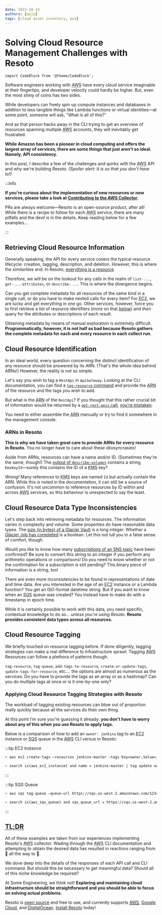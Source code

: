 ```yaml
---
date: 2022-10-14
authors: [anja]
tags: [cloud asset inventory, aws]
---
```


# Solving Cloud Resource Management Challenges with Resoto

```mdx-code-block
import CodeBlock from '@theme/CodeBlock';
```

Software engineers working with <abbr title="Amazon Web Services">AWS</abbr> have every cloud service imaginable at their fingertips, and developer velocity could hardly be higher. But, even the most shiny of coins has two sides.

While developers can freely spin up compute instances and databases in addition to less tangible things like Lambda functions or virtual identities—at some point, someone will ask, "What is all of this?"

And as that person hacks away in the CLI trying to get an overview of resources spanning multiple <abbr title="Amazon Web Services">AWS</abbr> accounts, they will inevitably get frustrated.

**While Amazon has been a pioneer in cloud computing and offers the largest array of services, there are some things that just aren't so ideal. Namely, API consistency.**

In this post, I describe a few of the challenges and quirks with the <abbr title="Amazon Web Services">AWS</abbr> API and why we're building Resoto. _(Spoiler alert: It is so that you don't have to!)_

<!--truncate-->

:::info

**If you're curious about the implementation of new resources or new services, please take a look at [Contributing to the AWS Collector](/docs/contributing/plugins/aws).**

PRs are always welcome—Resoto is an open-source product, after all! While there is a recipe to follow for each <abbr title="Amazon Web Services">AWS</abbr> service, there are many pitfalls and the devil is in the details. Keep reading below for a few examples…

:::

## Retrieving Cloud Resource Information

Generally speaking, the API for every service covers the typical resource lifecycle: creation, tagging, description, and deletion. However, this is where the similarities end. In Resoto, [everything is a resource](../multi-cloud-resource-management-with-resoto/index.mdx).

Therefore, we will be on the lookout for any calls in the realm of `list-...`, `get-...-attributes`, or `describe-...`. This is where the divergence begins.

Can you get complete metadata for all resources of the same kind in a single call, or do you have to make nested calls for every item? For <abbr title="Elastic Compute Cloud">EC2</abbr>, we are lucky and get everything in one go. Other services, however, force you to first retrieve a list of resource identifiers (more on that [below](#cloud-resource-identification)) and _then_ query for the attributes or descriptions of each result.

Obtaining metadata by means of manual exploration is extremely difficult. **Programmatically, however, it is not half as bad because Resoto gathers the complete metadata for each and every resource in each collect run.**

## Cloud Resource Identification

In an ideal world, every question concerning the distinct identification of any resource should be answered by its ARN. (That's the whole idea behind ARNs!) However, the reality is not so simple.

Let's say you wish to tag a `RestApi` in `ApiGateway`. Looking at the CLI documentation, you can find a [`tag-resource` command](https://awscli.amazonaws.com/v2/documentation/api/latest/reference/apigateway/tag-resource.html) and provide the <abbr title="Amazon Resource Name">ARN</abbr> of the resource and the tags you wish to add.

But what is the <abbr title="Amazon Resource Name">ARN</abbr> of the `RestApi`? If you thought that this rather crucial bit of information would be returned by a [`get-rest-apis` call](https://awscli.amazonaws.com/v2/documentation/api/latest/reference/apigateway/get-rest-apis.html), [you're mistaken](https://awscli.amazonaws.com/v2/documentation/api/latest/reference/apigateway/get-rest-apis.html#output).

You need to either assemble the <abbr title="Amazon Resource Name">ARN</abbr> manually or try to find it somewhere in the management console.

### ARNs in Resoto

**This is why we have taken great care to provide ARNs for every resource in Resoto.** You no longer have to care about these idiosyncrasies!

Aside from ARNs, resources can have a name and/or ID. (Sometimes they're the same, though!) The [output of `describe-volumes`](https://awscli.amazonaws.com/v2/documentation/api/latest/reference/ec2/describe-volumes.html#output) contains a string `KmsKeyId`—surely this contains the ID of a <abbr title="Key Management Service">KMS</abbr> key?

_Wrong!_ Many references to <abbr title="Key Management Service">KMS</abbr> keys are named `Id` but actually contain the ARN. While this _is_ noted in the documentation, it can still be a source of confusion. It's not uncommon to reference resources by ID within and across <abbr title="Amazon Web Services">AWS</abbr> services, so this behaviour is unexpected to say the least.

## Cloud Resource Data Type Inconsistencies

Let's step back into retrieving metadata for resources. The information varies in complexity and volume. Some properties do have reasonable data types. The [size (in bytes) of a Glacier Vault](https://awscli.amazonaws.com/v2/documentation/api/latest/reference/glacier/describe-vault.html#output) is a long integer. Whether a [Glacier Job has completed](https://awscli.amazonaws.com/v2/documentation/api/latest/reference/glacier/describe-job.html#output) is a boolean. Let this not lull you in a false sense of comfort, though.

Would you like to know how many [subscriptions of an SNS topic](https://awscli.amazonaws.com/v2/documentation/api/latest/reference/sns/get-topic-attributes.html#output) have been confirmed? Be sure to convert this string to an integer if you perform any arithmetic operations or comparisons! Do you need to know whether or not the confirmation for a subscription is still pending? This binary piece of information is a string, too!

There are even more inconsistencies to be found in representations of date and time data. Are you interested in the age of an <abbr title="Elastic Compute Cloud">EC2</abbr> instance or a Lambda function? You get an ISO-format datetime string. But if you want to know when an <abbr title="Simple Queue Service">SQS</abbr> queue was created? You instead have to make do with a timestamp in epoch time.

While it is certainly possible to work with this data, you need specific, contextual knowledge to do so… _unless you're using Resoto_. **Resoto provides consistent data types across all resources.**

## Cloud Resource Tagging

We briefly touched on resource tagging before. If done diligently, tagging strategies can make a real difference to infrastructure sprawl. Tagging <abbr title="Amazon Web Services">AWS</abbr> Resources can follow a plethora of patterns though.

`tag-resource`, `tag-queue`, `add-tags-to-resource`, `create-or-update-tags`, `update-tags-for-resource`, etc.… the options are almost as numerous as the services. Do you have to provide the tags as an array or as a hashmap? Can you do multiple tags at once or is it one-by-one only?

### Applying Cloud Resource Tagging Strategies with Resoto

The workload of tagging existing resources can blow out of proportion really quickly because all the services do their own thing.

At this point I'm sure you're guessing it already: **you don't have to worry about any of this when you use Resoto to apply tags.**

Below is a comparison of how to add an `owner: jenkins` tag to an <abbr title="Elastic Compute Cloud">EC2</abbr> instance or <abbr title="Simple Queue Service">SQS</abbr> queue in the <abbr title="Amazon Web Services">AWS</abbr> CLI versus in Resoto:

:::tip EC2 Instance

```bash title="Tagging in the AWS CLI 😒"
> aws ec2 create-tags –resources jenkins-master –tags Key=owner,Value=jenkins
```

```bash title="Tagging in Resoto 💜"
> search is(aws_ec2_instance) and name = jenkins-master | tag update owner jenkins
```

:::

:::tip SQS Queue

```bash title="Tagging in the AWS CLI 😒"
> aws sqs tag-queue –queue-url https://sqs.us-west-2.amazonaws.com/123456789012/MyQueue –tags owner=jenkins
```

```bash title="Tagging in Resoto 💜"
> search is(aws_sqs_queue) and sqs_queue_url = https://sqs.us-west-2.amazonaws.com/123456789012/MyQueue | tag update owner jenkins
```

:::

## <abbr title="too long; didn't read">TL;DR</abbr>

All of these examples are taken from our experiences implementing Resoto's <abbr title="Amazon Web Services">AWS</abbr> collector. Wading through the <abbr title="Amazon Web Services">AWS</abbr> CLI documentation and attempting to obtain the desired data has resulted in reactions ranging from 🤨 all the way to 🤬.

We dove deep into the details of the responses of each API call and CLI command. But should this be necessary to get meaningful data? Should all of this niche knowledge be required?

At Some Engineering, we think not! **Exploring and maintaining cloud infrastructure should be straightforward and you should be able to focus on solving actual problems.**

Resoto is [open source](https://github.com/someengineering/resoto/blob/main/LICENSE) and free to use, and currently supports [<abbr title="Amazon Web Services">AWS</abbr>](/docs/how-to-guides/data-sources/collect-aws-resource-data), [Google Cloud](/docs/how-to-guides/data-sources/collect-google-cloud-resource-data), and [DigitalOcean](/docs/how-to-guides/data-sources/collect-digitalocean-resource-data). [Install Resoto](/docs/getting-started/install-resoto) today!
